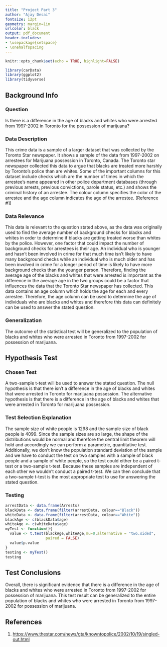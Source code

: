 ```yaml
---
title: "Project Part 3" 
author: "Ajay Desai"
fontsize: 12pt
geometry: margin=1in
urlcolor: black
output: pdf_document
header-includes:
- \usepackage{setspace}
- \onehalfspacing
---
```


```r
knitr::opts_chunk$set(echo = TRUE, highlight=FALSE)
```

```r
library(carData)
library(ggplot2)
library(tidyverse)
```

## Background Info
### Question
Is there is a difference in the age of blacks and whites 
who were arrested from 1997-2002 in Toronto for the possession of marijuana?

### Data Description
This crime data is a sample of a larger dataset that was collected by the 
Toronto Star newspaper. It shows a sample of the data from 1997-2002 on arrestees for Marijuana 
possession in Toronto, Canada. The Toronto star newspaper collected this data to argue that blacks are treated more harshly by Toronto's police than are whites. Some of the important columns for this dataset include
checks which are the number of times in which the arrestee's name appeared in other
police department databases (through previous arrests, previous convictions, 
parole status, etc.) and shows the criminal history of an arrestee. 
The colour column specifies the color of the arrestee and the age column indicates the age of 
the arrestee. (Reference #1)

### Data Relevance
This data is relevant to the question stated above, as the data was originally used 
to find the average number of background checks for blacks and whites in order to determine
if blacks are getting treated worse than whites by the police. However, one factor
that could impact the number of background checks for arrestees is their age. An individual
who is younger and hasn't been involved in crime for that much time isn't likely to have many 
background checks while an individual who is much older and has been involved in crime for a longer 
period of time is likely to have more background checks than the younger person. Therefore, finding the average age of the blacks and whites that were arrested is important as the difference in the average age in the two groups could be a factor that influences the data that the Toronto Star newspaper has collected. This data contains an age column which holds the age for each and every arrestee. Therefore, the age column can be used to determine the age of individuals who are blacks and whites and therefore this data can definitely can be used to answer the stated question.

### Generalization
The outcome of the statistical test will be generalized to the population of blacks and whites who were arrested in Toronto from 1997-2002 for possession of marijuana.

## Hypothesis Test
### Chosen Test
A two-sample t-test will be used to answer the stated question. The null hypothesis is that there isn't a difference in the age of blacks and whites that were arrested in Toronto for marijuana possession. The alternative hypothesis is that there is a difference in the age of blacks and whites that were arrested in Toronto for marijuana possession.

### Test Selection Explanation
The sample size of white people is 1298 and the sample size of black people is 4099. Since the sample sizes are so large, the shape of the distributions would be normal and therefore the central limit theorem will hold and accordingly we can perform a parametric, quantitative test. Additionally, we don't know the population standard deviation of the sample and we have to conduct the test on two samples with a sample of black people and a sample of white people, so the test could either be a paired t-test or a two-sample t-test. Because these samples are independent of each other we wouldn't conduct a paired t-test. We can then conclude that a two-sample t-test is the most appropriate test to use for answering the stated question. 

### Testing
```r
arrestData <- data.frame(Arrests)
blackData <- data.frame(filter(arrestData, colour=="Black"))
whiteData <- data.frame(filter(arrestData, colour=="White"))
blackAge <- c(blackData$age)
whiteAge <- c(whiteData$age) 
myTest <- function(){
  value <- t.test(blackAge,whiteAge,mu=0,alternative = "two.sided", 
                  paired = FALSE)
  value$p.value
}
testing <- myTest()
testing
```

## Test Conclusions
Overall, there is significant evidence that there is a difference in the age of blacks and whites who were arrested in Toronto from 1997-2002 for possession of marijuana. This test result can be generalized to the entire population of blacks and whites who were arrested in Toronto from 1997-2002 for possession of marijuana.

## References
1) <https://www.thestar.com/news/gta/knowntopolice/2002/10/19/singled-out.html>
